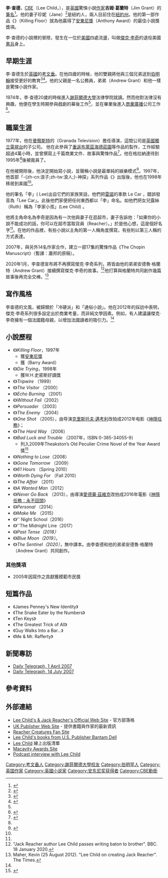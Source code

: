 {{Infobox Writer <!-- for more information see [[:Template:Infobox_Writer/doc|:Template:Infobox Writer/doc]] -->
| name        = 李·查德
| image       =Lee Child, Bouchercon 2010.jpg
| imagesize   = 200px
| caption     =2010年
| pseudonym   = 
| birthdate  = {{birth date and age|1954|10|29}}
| birthplace = [[英國|英國]][[西密德蘭郡|西密德蘭郡]][[考文垂|考文垂]]
| deathdate  = 
| deathplace = 
| occupation  = [[作家|作家]]、[[小說作家|小說作家]]
| nationality = {{UK}}
| period      = 1985年-至今
| genre       = [[犯罪小說|犯罪小說]]、[[推理小說|推理小說]]、驚悚作品
| subject     = [[傑克·李奇|傑克·李奇]]
| movement    = 
| influenced  = 
| signature   = LeeChildSignature.png
| website = http://www.leechild.com
}}
'''李·查德'''，[[英帝國司令勳章|CBE]]（Lee Child，{{bd|1954年|10月29日}}），是[[英國|英國]]驚悚小說[[作家|作家]]'''吉姆·葛蘭特'''（Jim Grant）的[[筆名|筆名]]<ref>{{cite news| url=http://books.guardian.co.uk/departments/crime/story/0,,2286980,00.html| title=Sacked at 40 and on the scrapheap. Now Brummie tops US book charts| author=David Smith| accessdate=2008-07-08| publisher=guardian.co.uk| location=London| date=2008-06-22| archive-date=2008-07-05| archive-url=https://web.archive.org/web/20080705121204/http://books.guardian.co.uk/departments/crime/story/0,,2286980,00.html| dead-url=no}}</ref>。他的妻子珍妮（Jane）<ref name="januarymagazine.com">{{cite web| url=http://www.januarymagazine.com/profiles/leechild.html| title=Interview in January Magazine, May 2003| accessdate=2007-10-07| archive-date=2013-02-28| archive-url=https://web.archive.org/web/20130228065946/http://januarymagazine.com/profiles/leechild.html| dead-url=no}}</ref>是紐約人，兩人目前住在[[紐約州|紐約州]]。他的第一部作品《{{link-en|地獄藍調|Killing Floor (novel)|地獄藍調}}》（Killing Floor）就為他贏得了[[安東尼獎|安東尼獎]]（Anthony Award）的最佳小說獎獎項。

李·查德的小說裡的冒險，發生在一位於[[美國|美國]]四處流盪，叫做[[傑克·李奇|傑克·李奇]]的退役美國[[憲兵|憲兵]]身上。

== 早期生涯 ==
李·查德生於[[英國|英國]]的[[考文垂|考文垂]]。在他四歲的時候，他的雙親將他與三個兄弟送到[[伯明翰|伯明翰]]接受更好的教育<ref>{{cite web | url=http://www.twbooks.co.uk/crimescene/leechildinterview.htm | title=A Reacher Moment...or Two | author=Bob Cornwell | accessdate=2007-02-18 | publisher=twbooks.co.uk | archive-url=https://web.archive.org/web/20150711233606/http://www.twbooks.co.uk/crimescene/leechildinterview.htm | archive-date=2015-07-11 | dead-url=yes }}</ref><ref>{{cite news| url=http://books.guardian.co.uk/departments/crime/story/0,,2286980,00.html| title=Sacked at 40 and on the Scrapheap: Now Brummie tops US Book Charts| author=David Smith| accessdate=2008-06-22| publisher=guardian.co.uk| location=London| date=2008-06-22| archive-date=2008-07-05| archive-url=https://web.archive.org/web/20080705121204/http://books.guardian.co.uk/departments/crime/story/0,,2286980,00.html| dead-url=no}}</ref>。他的父親是一名公務員，弟弟{{link-en|愛德文·葛蘭特|Andrew Grant (writer)}}（Andrew Grant）和他一樣是驚悚小說作家。

1974年，李·查德20歲的時候進入[[謝菲爾德大學|謝菲爾德大學]]法律學院就讀。然而他對法律沒有興趣，他便在學生時期參與戲劇的幕後工作<ref name="januarymagazine.com"/>，並在畢業後進入[[商業廣播|商業廣播]]公司工作<ref name="writerswrite.com">{{cite web | url=http://www.writerswrite.com/journal/aug01/child.htm | title=A Conversation with Lee Child | author=Claire White | date=2001-08-01 | publisher=Writers Write | access-date=2010-12-26 | archive-date=2013-05-11 | archive-url=https://web.archive.org/web/20130511215438/http://www.writerswrite.com/journal/aug01/child.htm | dead-url=no }}</ref>。

== 職業生涯 ==
1977年，他在[[曼徹斯特|曼徹斯特]]的{{link-en|格拉納達電視公司|ITV Granada}}（Granada Television）擔任導演，這間公司是[[英國獨立電視台|英國獨立電視台]]的子公司。
他在此參與了[[重返布萊茲海德莊園|重返布萊茲海德莊園]]等作品的製作，工作經驗超過4萬小時，並曾撰寫上千篇商業文件、故事與驚悚作品<ref>{{cite web | url=http://www.bookbrowse.com/biographies/index.cfm?author_number=329 | title=Lee Child Biography | author=Author's Publisher | date=2004-05-01 | publisher=BookBrowse | access-date=2010-12-26 | archive-date=2021-02-02 | archive-url=https://web.archive.org/web/20210202073717/https://www.bookbrowse.com/biographies/index.cfm?author_number=329 | dead-url=no }}</ref>。他在格拉納達待到1995年<ref name="januarymagazine.com"/>後被裁員了。

在他被開除後，他決定開始寫小說，並聲稱小說是最單純的娛樂模式<ref>{{cite web | url=http://www.rd.com/selecteditions/hardway.html | title=Select Editions | author=Readers Digest | accessdate=2007-02-18 | publisher=RD.com | archive-date=2008-02-09 | archive-url=https://web.archive.org/web/20080209085731/http://www.rd.com/selecteditions/hardway.html | dead-url=no }}</ref>。1997年，他首部「-{zh-cn:浪子;zh-tw:浪人;}-神探」系列作品《{{link-en|地獄藍調|Killing Floor (novel)|地獄藍調}}》出版後，他也在1998年移居到美國<ref name="writerswrite.com"/>。

他的筆名「李」( Lee)出自它們的家族笑話，他們把[[雷諾|雷諾]]的車款 Le Car ，錯誤發音為「Lee Car」。此後他們家便把任何東西都以「李」命名。如他們把女兒露絲（Ruth）稱為「李家小孩」(Lee Child) 。

他將主角命名為李奇是因為有一次他與妻子在逛超市，妻子告訴他：「如果你的小說不能成功的話，你可以在超市當取貨員（Reacher）。」於是他心想，這是個好名字<ref name="januarymagazine.com"/>。在他的作品裡，有些小說以主角的第一人稱角度撰寫，有些則以第三人稱的方式表達。

2007年，與另外14名作家合作，建立一部17集的驚悚作品《The Chopin Manuscript》（暫譯：蕭邦的原稿）。

2020年1月，李查德宣布將不再撰寫傑克·李奇系列，將皆由他的弟弟安德魯·格蘭特（Andrew Grant）接續撰寫傑克·李奇的故事。<ref>"Jack Reacher author Lee Child passes writing baton to brother". BBC. 18 January 2020.</ref>他打算與格蘭特共同創作幾篇故事後再完全交棒。<ref name="#1"> Maher, Kevin (25 August 2012). "Lee Child on creating Jack Reacher". The Times.</ref>

==寫作風格==
李查德的文風，被歸類於「冷硬派」和「通俗小說」。他在2012年的採訪中表明，傑克·李奇系列很多設定出於商業考量，而非純文學因素。例如，有人建議讓傑克·李奇擁有一個法國籍母親，以增加法國讀者的吸引力。<ref name="#1"/>

== 小說歷程 ==
*《{{link-en|地獄藍調|Killing Floor (novel)|地獄藍調}}》''Killing Floor''，1997年
**獲[[安東尼獎|安東尼獎]]
**獲{{link-en|貝瑞獎(文學)|Barry Award (for crime novels)|貝瑞獎}}（Barry Award）
*《{{link-en|至死方休(小說)|Die Trying (novel)|至死方休}}》''Die Trying''，1998年
**獲W.H.史密斯好讀獎
*《{{link-en|一觸即發(小說)|Tripwire (novel)|一觸即發}}》''Tripwire'' （1999）
*《{{link-en|索命訪客(小說)|The Visitor|索命訪客}}》''The Visitor'' （2000）
*《{{link-en|闇夜回聲(小說)|Echo Burning|闇夜回聲}}》''Echo Burning'' （2001）
*《{{link-en|模擬刺客(小說)|Without Fail|模擬刺客}}》''Without Fail''（2002）
*《{{link-en|無間任務(小說)|Persuader (novel)|無間任務}}》''Persuader'' （2003）
*《{{link-en|雙面敵人(小說)|The Enemy (Child novel)|雙面敵人}}》''The Enemy'' （2004）
*《{{link-en|完美嫌犯(小說)|One Shot (novel)|完美嫌犯}}》''One Shot'' （2005），由导演[[克里斯托夫·邁考利|克里斯托夫·邁考利]]改拍成2012年电影《[[神隱任務|神隱任務]]》；
*《{{link-en|假面人质(小說)|The Hard Way (novel)|假面人质}}》''The Hard Way'' （2006）
*《{{link-en|厄运连锁(小說)|Bad Luck and Trouble|厄运连锁}}》''Bad Luck and Trouble'' （2007年，ISBN 0-385-34055-9）
**列入2009年Theakston’s Old Peculier Crime Novel of the Year Award獎<ref>{{cite web |url=http://www.digyorkshire.com/HighlightDetails.aspx?Article=202 |title=Shortlist  for Theakston’s Crime Novel of the year Award 2009 |publisher=digyorkshire.com |date=2009-06-02 |accessdate=2009-06-17 |archive-date=2016-08-15 |archive-url=https://web.archive.org/web/20160815160519/http://www.digyorkshire.com/HighlightDetails.aspx?Article=202 |dead-url=yes }}</ref>
*《{{link-en|一無所懼(小說)|Nothing to Lose (novel)|一無所懼}}》''Nothing to Lose''（2008）
*《{{link-en|此地不宜久留(小說)|Gone Tomorrow|此地不宜久留}}》''Gone Tomorrow'' （2009）
*《{{link-en|61小时(小說)|61 Hours}}》''61 Hours'' （Spring 2010）
*《{{link-en|惡人鎮(小說)|Worth Dying For (novel)|惡人鎮}}》''Worth Dying For'' （Fall 2010）
*《{{link-en|臥底正義(小說)|The Affair (Child novel)|臥底正義}}》''The Affair'' （2011）
*《{{link-en|全面通緝(小說)|A Wanted Man|全面通緝}}》''A Wanted Man''（2012）
*《{{link-en|永不回頭(小說)|Never Go Back(novel)|永不回頭}}》''Never Go Back'' （2013），由導演[[愛德華·茲維克|愛德華·茲維克]]改拍成2016年電影《[[神隱任務：永不回頭|神隱任務：永不回頭]]》
*《{{link-en|私人恩怨(小說)|Personal (novel)|私人恩怨}}》''Personal'' （2014）
*《{{link-en|千萬別惹我(小說)|Make Me (novel)|千萬別惹我}}》''Make Me '' （2015）
*《{{link-en|不存在的任務|Night School (novel)}}》'' Night School（2016）
*《{{link-en|命懸一線 (小說)|The Midnight Line (novel)|命懸一線}}》''The Midnight Line（2017）
*《{{link-en|過去式(小說)|Past Tense (novel)|過去式}}》''Past Tense（2018）''
*《{{link-en|致命替身/藍月(小說)|Blue Moon (novel)|藍月}}》''Blue Moon（2019）''。
*《{{link-en|崗哨(小說)|The Sentinel (novel)|崗哨}}》''The Sentinel（2020）''，無中譯本。由李查德和他的弟弟安德魯·格蘭特（Andrew Grant）共同創作。
=== 其他獎項 ===
*2005年因寫作之貢獻獲模範市民獎

== 短篇作品 ==
*《James Penney's New Identity》
*《The Snake Eater by the Numbers》
*《Ten Keys》
*《The Greatest Trick of All》
*《Guy Walks Into a Bar...》
*《Me & Mr. Rafferty》

== 新聞專訪 ==
*[http://www.telegraph.co.uk/arts/main.jhtml?xml=/arts/2007/04/01/bochild101.xml Daily Telegraph, 1 April 2007]
*[http://www.telegraph.co.uk/travel/main.jhtml?xml=/travel/2007/07/14/et-lee-child-114.xml Daily Telegraph, 14 July 2007] {{Webarchive|url=https://archive.today/20130114051053/http://www.telegraph.co.uk/travel/main.jhtml?xml=/travel/2007/07/14/et-lee-child-114.xml |date=2013-01-14 }}

== 參考資料 ==
{{reflist|30em}}

== 外部連結 ==
{{commons category|Lee Child}}
*[http://www.leechild.com/ Lee Child's & Jack Reacher's Official Web Site] {{Wayback|url=http://www.leechild.com/ |date=20200812173047 }} - 官方部落格
*[https://web.archive.org/web/20090503153827/http://www.jackreacher.co.uk/ UK Publisher Web Site] - 提供書籍與作家的最新資訊
*[https://web.archive.org/web/20050324013437/http://reachercreatures.com/ Reacher Creatures Fan Site]
*[http://www.randomhouse.com/catalog/results.pperl?authorid=37661 Lee Child's books from U.S. Publisher Bantam Dell] {{Wayback|url=http://www.randomhouse.com/catalog/results.pperl?authorid=37661 |date=20050220225746 }}
*[https://web.archive.org/web/20060621094619/http://www.iblist.com/author1486.htm Lee Child] 線上出版清單
*[http://www.mysteryreaders.org/macavity.html Macavity Awards Site] {{Wayback|url=http://www.mysteryreaders.org/macavity.html |date=20160604112234 }}
*[http://readingandwritingpodcast.com/011-reading-and-writing-podcast-lee-child-interview/ Podcast interview with Lee Child] {{Wayback|url=http://readingandwritingpodcast.com/011-reading-and-writing-podcast-lee-child-interview/ |date=20210130163612 }}

{{傑克·李奇}}
{{Authority control}}

{{DEFAULTSORT:Child, Lee}}
[[Category:考文垂人|Category:考文垂人]]
[[Category:謝菲爾德大學校友|Category:謝菲爾德大學校友]]
[[Category:伯明罕人|Category:伯明罕人]]
[[Category:英国作家|Category:英国作家]]
[[Category:英國小说家|Category:英國小说家]]
[[Category:安东尼奖获得者|Category:安东尼奖获得者]]
[[Category:CBE勳銜|Category:CBE勳銜]]